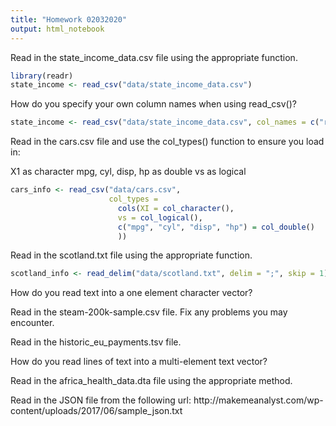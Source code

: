 ```yaml
---
title: "Homework 02032020"
output: html_notebook
---
```




Read in the state_income_data.csv file using the appropriate function.

```r
library(readr)
state_income <- read_csv("data/state_income_data.csv")
```


How do you specify your own column names when using read_csv()?

```r
state_income <- read_csv("data/state_income_data.csv", col_names = c("replaces", "columns", "names", "with", "whatever", "you", "want"))
```


Read in the cars.csv file and use the col_types() function to ensure you load in:

X1 as character
mpg, cyl, disp, hp as double
vs as logical

```r
cars_info <- read_csv("data/cars.csv", 
                      col_types = 
                        cols(XI = col_character(), 
                        vs = col_logical(), 
                        c("mpg", "cyl", "disp", "hp") = col_double()
                        ))
```


Read in the scotland.txt file using the appropriate function.

```r
scotland_info <- read_delim("data/scotland.txt", delim = ";", skip = 1)
```


How do you read text into a one element character vector?

Read in the steam-200k-sample.csv file. Fix any problems you may encounter.

Read in the historic_eu_payments.tsv file.

How do you read lines of text into a multi-element text vector?

Read in the africa_health_data.dta file using the appropriate method.

Read in the JSON file from the following url: http://makemeanalyst.com/wp-content/uploads/2017/06/sample_json.txt
